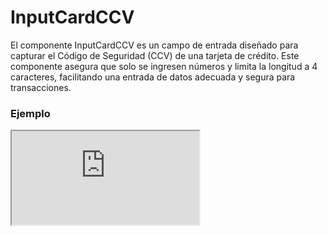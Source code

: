 # InputCardCCV

El componente InputCardCCV es un campo de entrada diseñado para capturar el Código de Seguridad (CCV) de una tarjeta de crédito. Este componente asegura que solo se ingresen números y limita la longitud a 4 caracteres, facilitando una entrada de datos adecuada y segura para transacciones.


### Ejemplo

<Iframe minHeightIframe="30dvh" src="https://fenextjs-component-storybook.vercel.app/iframe.html?args=&id=input-card-inputcardccv--index&viewMode=story" />

### Importacion

Para importar el componente InputCardCCV, se puede hacer desde fenextjs

```tsx copy
import { InputCardCCV } from "fenextjs";
```

### Parametros

| Parametro | Tipo | Requerido | Default | Descripcion |
| --------- | ---- | --------- | ------- | ----------- |
| placeholder | string | no | 'XXX' | Texto que se muestra como marcador de posición en el campo de entrada. |
| disabled | boolean | no | false | Indica si el campo de entrada está deshabilitado. |
| required | boolean | no | false | Indica si el campo de entrada es obligatorio. |
| optional | boolean | no | false | Indica si el campo de entrada es opcional. |
| onChange | function | no | undefined | Función que se ejecuta al cambiar el valor del campo de entrada. |
| maxLength | number | no | 4 | Longitud máxima permitida para la entrada, en este caso 4 caracteres. Se establece directamente en el componente. |
| regExpReplace | string | no | '' | Cadena utilizada para reemplazar los valores no deseados. Se establece directamente en el componente. |
| regExp | RegExp | no | /[^0-9]/g | Expresión regular que se utiliza para validar la entrada, permitiendo solo números. Se establece directamente en el componente. |
| inputMode | string | no | 'numeric' | Modo de entrada para facilitar el ingreso de datos numéricos en dispositivos móviles. Se establece directamente en el componente. |
| type | string | no | 'number' | Tipo de entrada del campo, que se establece como número. Se establece directamente en el componente. |

### Storybook

Para ver el storybook del componente lo puede hacer con este [link](https://fenextjs-component-storybook.vercel.app/?path=/story/input-card-inputcardccv--index)

### Usos

- Básico

```tsx copy
<InputCardCCV />
```

- InputCardCCV con texto de marcador de posición personalizado

```tsx copy
<InputCardCCV placeholder="Ingresa tu CCV" />
```

- InputCardCCV deshabilitado

```tsx copy
<InputCardCCV disabled={true} />
```

- InputCardCCV con función personalizada

```tsx copy
<InputCardCCV onChange={(e) => console.log(e.target.value)} />
```

